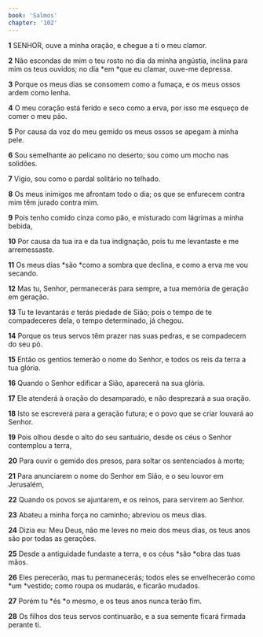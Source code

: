 ```yaml
---
book: 'Salmos'
chapter: '102'
---
```


**1** SENHOR, ouve a minha oração, e chegue a ti o meu clamor.

**2** Não escondas de mim o teu rosto no dia da minha angústia, inclina para mim os teus ouvidos; no dia *em *que eu clamar, ouve-me depressa.

**3** Porque os meus dias se consomem como a fumaça, e os meus ossos ardem como lenha.

**4** O meu coração está ferido e seco como a erva, por isso me esqueço de comer o meu pão.

**5** Por causa da voz do meu gemido os meus ossos se apegam à minha pele.

**6** Sou semelhante ao pelicano no deserto; sou como um mocho nas solidões.

**7** Vigio, sou como o pardal solitário no telhado.

**8** Os meus inimigos me afrontam todo o dia; os que se enfurecem contra mim têm jurado contra mim.

**9** Pois tenho comido cinza como pão, e misturado com lágrimas a minha bebida,

**10** Por causa da tua ira e da tua indignação, pois tu me levantaste e me arremessaste.

**11** Os meus dias *são *como a sombra que declina, e como a erva me vou secando.

**12** Mas tu, Senhor, permanecerás para sempre, a tua memória de geração em geração.

**13** Tu te levantarás _e_ terás piedade de Sião; pois o tempo de te compadeceres dela, o tempo determinado, já chegou.

**14** Porque os teus servos têm prazer nas suas pedras, e se compadecem do seu pó.

**15** Então os gentios temerão o nome do Senhor, e todos os reis da terra a tua glória.

**16** Quando o Senhor edificar a Sião, aparecerá na sua glória.

**17** Ele atenderá à oração do desamparado, e não desprezará a sua oração.

**18** Isto se escreverá para a geração futura; e o povo que se criar louvará ao Senhor.

**19** Pois olhou desde o alto do seu santuário, desde os céus o Senhor contemplou a terra,

**20** Para ouvir o gemido dos presos, para soltar os sentenciados à morte;

**21** Para anunciarem o nome do Senhor em Sião, e o seu louvor em Jerusalém,

**22** Quando os povos se ajuntarem, e os reinos, para servirem ao Senhor.

**23** Abateu a minha força no caminho; abreviou os meus dias.

**24** Dizia eu: Meu Deus, não me leves no meio dos meus dias, os teus anos são por todas as gerações.

**25** Desde a antiguidade fundaste a terra, e os céus *são *obra das tuas mãos.

**26** Eles perecerão, mas tu permanecerás; todos eles se envelhecerão como *um *vestido; como roupa os mudarás, e ficarão mudados.

**27** Porém tu *és *o mesmo, e os teus anos nunca terão fim.

**28** Os filhos dos teus servos continuarão, e a sua semente ficará firmada perante ti.
